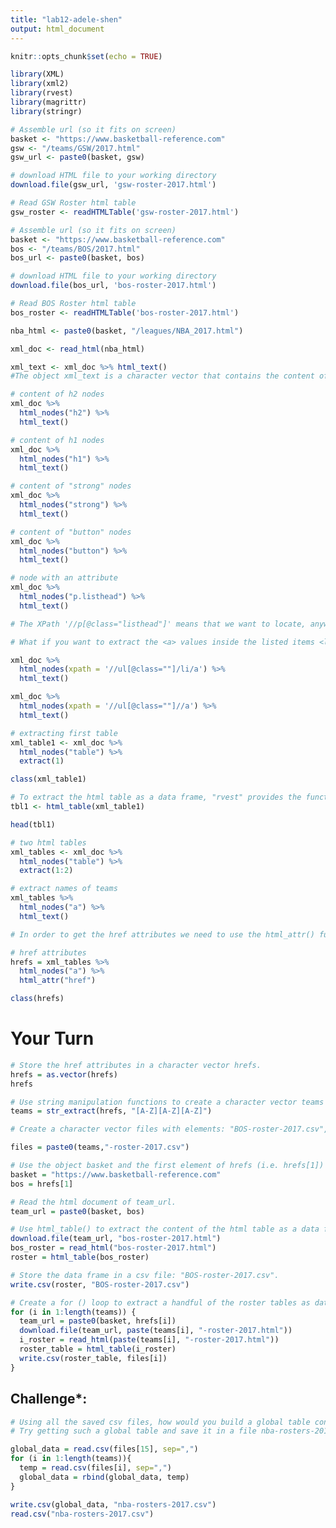 ```yaml
---
title: "lab12-adele-shen"
output: html_document
---
```


```r
knitr::opts_chunk$set(echo = TRUE)
```

```r
library(XML)
library(xml2)
library(rvest)
library(magrittr)
library(stringr)
```

```r
# Assemble url (so it fits on screen)
basket <- "https://www.basketball-reference.com"
gsw <- "/teams/GSW/2017.html"
gsw_url <- paste0(basket, gsw)

# download HTML file to your working directory
download.file(gsw_url, 'gsw-roster-2017.html')

# Read GSW Roster html table
gsw_roster <- readHTMLTable('gsw-roster-2017.html')
```

```r
# Assemble url (so it fits on screen)
basket <- "https://www.basketball-reference.com"
bos <- "/teams/BOS/2017.html"
bos_url <- paste0(basket, bos)

# download HTML file to your working directory
download.file(bos_url, 'bos-roster-2017.html')

# Read BOS Roster html table
bos_roster <- readHTMLTable('bos-roster-2017.html')
```

```r
nba_html <- paste0(basket, "/leagues/NBA_2017.html")

xml_doc <- read_html(nba_html)
```

```r
xml_text <- xml_doc %>% html_text()
#The object xml_text is a character vector that contains the content of the html file.
```

```r
# content of h2 nodes
xml_doc %>%
  html_nodes("h2") %>%
  html_text() 
```

```r
# content of h1 nodes
xml_doc %>%
  html_nodes("h1") %>%
  html_text() 
```

```r
# content of "strong" nodes
xml_doc %>%
  html_nodes("strong") %>%
  html_text() 
```

```r
# content of "button" nodes
xml_doc %>%
  html_nodes("button") %>%
  html_text() 
```

```r
# node with an attribute
xml_doc %>%
  html_nodes("p.listhead") %>%
  html_text()
```

```r
# The XPath '//p[@class="listhead"]' means that we want to locate, anywhere in the tree (//), all <p> nodes that have an attribute named class that takes the value "listhead".
```

```r
# What if you want to extract the <a> values inside the listed items <li>, within the unlisted list <ul>?

xml_doc %>%
  html_nodes(xpath = '//ul[@class=""]/li/a') %>%
  html_text()

xml_doc %>%
  html_nodes(xpath = '//ul[@class=""]//a') %>%
  html_text()
```

```r
# extracting first table 
xml_table1 <- xml_doc %>%
  html_nodes("table") %>%
  extract(1)

class(xml_table1)
```

```r
# To extract the html table as a data frame, "rvest" provides the function html_table():
tbl1 <- html_table(xml_table1)

head(tbl1)
```

```r
# two html tables
xml_tables <- xml_doc %>%
  html_nodes("table") %>%
  extract(1:2)

# extract names of teams
xml_tables %>% 
  html_nodes("a") %>%
  html_text()
```

```r
# In order to get the href attributes we need to use the html_attr() function:

# href attributes
hrefs = xml_tables %>% 
  html_nodes("a") %>%
  html_attr("href")

class(hrefs)
```

# Your Turn
```r
# Store the href attributes in a character vector hrefs.
hrefs = as.vector(hrefs)
hrefs
```

```r
# Use string manipulation functions to create a character vector teams that contains just the team abbreviations: e.g. "BOS", "CLE", "TOR", ...
teams = str_extract(hrefs, "[A-Z][A-Z][A-Z]")
```

```r
# Create a character vector files with elements: "BOS-roster-2017.csv", "CLE-roster-2017.csv", "TOR-roster-2017.csv", ...

files = paste0(teams,"-roster-2017.csv")
```

```r
# Use the object basket and the first element of hrefs (i.e. hrefs[1]) to assemble a team_url like the one used for gsw_url:
basket = "https://www.basketball-reference.com"
bos = hrefs[1]

# Read the html document of team_url.
team_url = paste0(basket, bos)
```

```r
# Use html_table() to extract the content of the html table as a data frame called roster.
download.file(team_url, "bos-roster-2017.html")
bos_roster = read_html("bos-roster-2017.html")
roster = html_table(bos_roster)

# Store the data frame in a csv file: "BOS-roster-2017.csv".
write.csv(roster, "BOS-roster-2017.csv")
```

```r
# Create a for () loop to extract a handful of the roster tables as data frames.
for (i in 1:length(teams)) {
  team_url = paste0(basket, hrefs[i])
  download.file(team_url, paste(teams[i], "-roster-2017.html"))
  i_roster = read_html(paste(teams[i], "-roster-2017.html"))
  roster_table = html_table(i_roster)
  write.csv(roster_table, files[i])
}
```

## Challenge*:
```r
# Using all the saved csv files, how would you build a global table containing the extracted rosters, in a way that this table would also have a column for the team?
# Try getting such a global table and save it in a file nba-rosters-2017.csv

global_data = read.csv(files[15], sep=",")
for (i in 1:length(teams)){
  temp = read.csv(files[i], sep=",")
  global_data = rbind(global_data, temp)
}

write.csv(global_data, "nba-rosters-2017.csv")
read.csv("nba-rosters-2017.csv")
```

